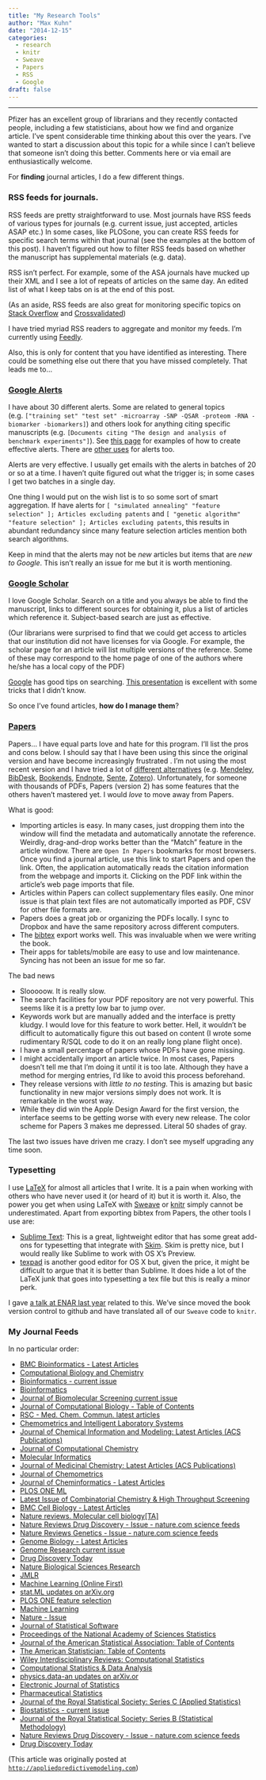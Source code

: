 ```yaml
---
title: "My Research Tools"
author: "Max Kuhn"
date: "2014-12-15"
categories:
  - research
  - knitr
  - Sweave
  - Papers
  - RSS
  - Google
draft: false
--- 
```


<hr>

Pfizer has an excellent group of librarians and they recently contacted people, including a few statisticians, about how we find and organize article. I've spent considerable time thinking about this over the years. I've wanted to start a discussion about this topic for a while since I can't believe that someone isn't doing this better. Comments here or via email are enthusiastically welcome. 

For **finding** journal articles, I do a few different things.

### RSS feeds for journals.  

RSS feeds are pretty straightforward to use. Most journals have RSS feeds of various types for journals (e.g. current issue, just accepted, articles ASAP etc.) In some cases, like PLOSone, you can create RSS feeds for specific search terms within that journal (see the examples at the bottom of this post). I haven't figured out how to filter RSS feeds based on whether the manuscript has supplemental materials (e.g. data). 

RSS isn't perfect. For example, some of the ASA journals have mucked up their XML and I see a lot of repeats of articles on the same day. An edited list of what I keep tabs on is at the end of this post. 

(As an aside, RSS feeds are also great for monitoring specific topics on [Stack Overflow](http://stackoverflow.com) and [Crossvalidated](http://stats.stackexchange.com))

I have tried myriad RSS readers to aggregate and monitor my feeds. I'm currently using [Feedly](https://feedly.com). 

Also, this is only for content that you have identified as interesting. There could be something else out there that you have missed completely. That leads me to...


### [Google Alerts](https://www.google.com/alerts)

I have about 30 different alerts. Some are related to general topics (e.g. `["training set" "test set" -microarray -SNP -QSAR -proteom -RNA -biomarker -biomarkers]`) and others look for anything citing specific manuscripts (e.g. `[Documents citing "The design and analysis of benchmark experiments"]`). See [this page](https://support.google.com/alerts/answer/4815780?hl=en) for examples of how to create effective alerts. There are [other uses](http://lifehacker.com/five-creative-uses-for-google-alerts-475278626) for alerts too. 

Alerts are very effective. I usually get emails with the alerts in batches of 20 or so at a time. I haven't quite figured out what the trigger is; in some cases I get two batches in a single day. 

One thing I would put on the wish list is to so some sort of smart aggregation. If have alerts for `[ "simulated annealing" "feature selection" ]; Articles excluding patents` and `[ "genetic algorithm" "feature selection" ]; Articles excluding patents`, this results in abundant redundancy since many feature selection articles mention both search algorithms.

Keep in mind that the alerts may not be _new_ articles but items that are _new to Google_. This isn't really an issue for me but it is worth mentioning. 


### [Google Scholar](http://scholar.google.com)


I love Google Scholar. Search on a title and you always be able to find the manuscript, links to different sources for obtaining it, plus a list of articles which reference it. Subject-based search are just as effective. 

(Our librarians were surprised to find that we could get access to articles that our institution did not have licenses for via Google. For example, the scholar page for an article will list multiple versions of the reference. Some of these may correspond to the home page of one of the authors where he/she has a local copy of the PDF)

[Google](http://scholar.google.com/intl/en-US/scholar/help.html) has good tips on searching. [This presentation](http://www.slideshare.net/mhardy/extreme-googling-tips-tricks-for-expert-searching-presentation) is excellent with some tricks that I didn't know. 


So once I've found articles, **how do I manage them**? 


### [Papers](http://www.papersapp.com)


Papers... I have equal parts love and hate for this program. I'll list the pros and cons below. I should say that I have been using this since the original version and have become increasingly frustrated . I'm not using the most recent version and I have tried a lot of [different alternatives](http://en.wikipedia.org/wiki/Comparison_of_reference_management_software) (e.g. [Mendeley](http://www.mendeley.com), [BibDesk](http://bibdesk.sourceforge.net), [Bookends](http://www.sonnysoftware.com/bookends/bookends.html), [Endnote](http://endnote.com), [Sente](http://www.thirdstreetsoftware.com/site/Sente.html), [Zotero](https://www.zotero.org)). Unfortunately, for someone with thousands of PDFs, Papers (version 2) has some features that the others haven't mastered yet. I would _love_ to move away from Papers. 

What is good:

* Importing articles is easy. In many cases, just dropping them into the window will find the metadata and automatically annotate the reference. Weirdly, drag-and-drop works better than the "Match" feature in the article window. There are `Open In Papers` bookmarks for most browsers. Once you find a journal article, use this link to start Papers and open the link. Often, the application automatically reads the citation information from the webpage and imports it. Clicking on the PDF link within the article's web page imports that file. 
* Articles within Papers can collect supplementary files easily. One minor issue is that plain text files are not automatically imported as PDF, CSV for other file formats are. 
* Papers does a great job or organizing the PDFs locally. I sync to Dropbox and have the same repository across different computers. 
* The [bibtex](https://www.economics.utoronto.ca/osborne/latex/BIBTEX.HTM) export works well. This was invaluable when we were writing the book. 
* Their apps for tablets/mobile are easy to use and low maintenance. Syncing has not been an issue for me so far. 

The bad news

* Slooooow. It is really slow.
* The search facilities for your PDF repository are not very powerful. This seems like it is a pretty low bar to jump over. 
* Keywords work but are manually added and the interface is pretty kludgy. I would love for this feature to work better. Hell, it wouldn't be difficult to automatically figure this out based on content (I wrote some rudimentary R/SQL code to do it on an really long plane flight once). 
* I have a small percentage of papers whose PDFs have gone missing. 
* I might accidentally import an article twice. In most cases, Papers doesn't tell me that I'm doing it until it is too late. Although they have a method for merging entries, I'd like to avoid this process beforehand. 
* They release versions with _little to no testing_. This is amazing but basic functionality in new major versions simply does not work. It is remarkable in the worst way. 
* While they did win the  Apple Design Award for the first version, the interface seems to be getting worse with every new release. The color scheme for Papers 3 makes me depressed. Literal 50 shades of gray. 

The last two issues have driven me crazy. I don't see myself upgrading any time soon. 


### Typesetting

I use [LaTeX](http://en.wikipedia.org/wiki/LaTeX) for almost all articles that I write. It is a pain when working with others who have never used it (or heard of it) but it is worth it. Also, the power you get when using LaTeX with [Sweave](https://www.stat.uni-muenchen.de/~leisch/Sweave/) or [knitr](http://yihui.name/knitr/) simply cannot be underestimated. Apart from exporting bibtex from Papers, the other tools I use are:

* [Sublime Text](http://www.sublimetext.com): This is a great, lightweight editor that has some great add-ons for typesetting that integrate with [Skim](http://skim-app.sourceforge.net). Skim is pretty nice, but I would really like Sublime to work with OS X's Preview.  
* [texpad](https://www.texpadapp.com) is another good editor for OS X but, given the price, it might be difficult to argue that it is better than Sublime. It does hide a lot of the LaTeX junk that goes into typesetting a tex file but this is really a minor perk. 

I gave [a talk at ENAR last year](https://dl.dropboxusercontent.com/u/10053401/KuhnENAR.pdf) related to this. We've since moved the book version control to github and have translated all of our `Sweave` code to `knitr`. 


### My Journal Feeds

In no particular order:

* [BMC Bioinformatics - Latest Articles](http://www.biomedcentral.com/bmcbioinformatics/rss/)
* [Computational Biology and Chemistry](http://rss.sciencedirect.com/publication/science/11514)
* [Bioinformatics - current issue](http://bioinformatics.oxfordjournals.org/rss/current.xml)
* [Bioinformatics](http://barf.jcowboy.org/bioinformatics.xml)
* [Journal of Biomolecular Screening current issue](http://jbx.sagepub.com/rss/current.xml)
* [Journal of Computational Biology - Table of Contents](http://www.liebertonline.com/action/showFeed?ui=0&mi=3fcrht&ai=rz&jc=cmb&type=etoc&feed=rss)
* [RSC - Med. Chem. Commun. latest articles](http://feeds.rsc.org/rss/MD?format=xml)
* [Chemometrics and Intelligent Laboratory Systems](http://rss.sciencedirect.com/publication/science/5232)
* [Journal of Chemical Information and Modeling: Latest Articles (ACS Publications)](http://feeds.feedburner.com/acs/jcisd8)
* [Journal of Computational Chemistry](http://bit.ly/127TmgW)
* [Molecular Informatics](http://bit.ly/1vzOZF3)
* [Journal of Medicinal Chemistry: Latest Articles (ACS Publications)](http://feeds.feedburner.com/acs/jmcmar)
* [Journal of Chemometrics](http://bit.ly/1y9b14S)
* [Journal of Cheminformatics - Latest Articles](http://www.jcheminf.com/latest/rss)
* [PLOS ONE ML](http://bit.ly/15LgkvC)
* [Latest Issue of Combinatorial Chemistry &#38; High Throughput Screening](http://api.ingentaconnect.com/content/ben/cchts/latest?format=rss)
* [BMC Cell Biology - Latest Articles](http://www.biomedcentral.com/bmccellbiol/latest/rss)
* [Nature reviews. Molecular cell biology[TA]](http://www.unboundmedicine.com/medline/ebm/journal/Nature_reviews._Molecular_cell_biology.rss)
* [Nature Reviews Drug Discovery - Issue - nature.com science feeds](http://feeds.nature.com/nrd/rss/current)
* [Nature Reviews Genetics - Issue - nature.com science feeds](http://www.nature.com/nrg/current_issue/rss)
* [Genome Biology - Latest Articles](http://genomebiology.com/rss)
* [Genome Research current issue](http://genome.cshlp.org/rss/current.xml)
* [Drug Discovery Today](http://rss.sciencedirect.com/publication/science/5020)
* [Nature Biological Sciences Research](http://feeds.nature.com/NatureBiologicalSciencesResearch)
* [JMLR](http://jmlr.csail.mit.edu/jmlr.xml)
* [Machine Learning (Online First)](http://www.springerlink.com/content/0885-6125/preprint/?export=rss)
* [stat.ML updates on arXiv.org](http://arxiv.org/rss/stat.ML)
* [PLOS ONE feature selection](http://bit.ly/1yw18wI)
* [Machine Learning](http://rd.springer.com/search.rss?facet-content-type=Article&facet-journal-id=10994&channel-name=Machine%20Learning)
* [Nature - Issue](http://feeds.nature.com/nature/rss/current)
* [Journal of Statistical Software](http://www.jstatsoft.org/rss)
* [Proceedings of the National Academy of Sciences Statistics](http://www.pnas.org/rss/Statistics.xml)
* [Journal of the American Statistical Association: Table of Contents](http://amstat.tandfonline.com/action/showFeed?ui=0&mi=5ugd1w&ai=4ep&jc=uasa20&type=etoc&feed=rss)
* [The American Statistician: Table of Contents](http://amstat.tandfonline.com/action/showFeed?ui=0&mi=5ugd1w&ai=4et&jc=utas20&type=etoc&feed=rss)
* [Wiley Interdisciplinary Reviews: Computational Statistics](http://bit.ly/1vzPm2w)
* [Computational Statistics & Data Analysis](http://rss.sciencedirect.com/publication/science/5880)
* [physics.data-an updates on arXiv.or](http://arxiv.org/rss/physics.data-an)
* [Electronic Journal of Statistics](http://projecteuclid.org/feeds/euclid.ejs_article_rss.xml)
* [Pharmaceutical Statistics](http://bit.ly/127TKMh)
* [Journal of the Royal Statistical Society: Series C (Applied Statistics)](http://bit.ly/1rGIWQJ)
* [Biostatistics - current issue](http://biostatistics.oxfordjournals.org/rss/current.xml)
* [Journal of the Royal Statistical Society: Series B (Statistical Methodology)](http://bit.ly/1zG0QC7)
* [Nature Reviews Drug Discovery - Issue - nature.com science feeds](http://feeds.nature.com/nrd/rss/current)
* [Drug Discovery Today](http://rss.sciencedirect.com/publication/science/5020)

(This article was originally posted at [`http://appliedpredictivemodeling.com`](https://appliedpredictivemodeling.com/blog/2014/11/29/my-research-tools))